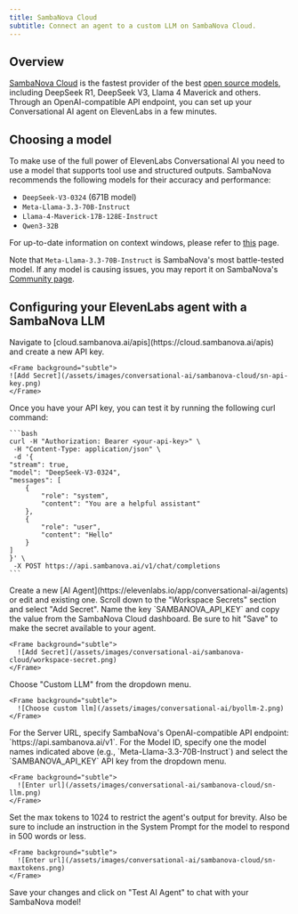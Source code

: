 ```yaml
---
title: SambaNova Cloud
subtitle: Connect an agent to a custom LLM on SambaNova Cloud.
---
```


## Overview

[SambaNova Cloud](https://cloud.sambanova.ai) is the fastest provider of the best [open source models](https://docs.sambanova.ai/cloud/docs/get-started/supported-models), including DeepSeek R1, DeepSeek V3, Llama 4 Maverick and others. Through an
OpenAI-compatible API endpoint, you can set up your Conversational AI agent on ElevenLabs in a few minutes.

## Choosing a model

To make use of the full power of ElevenLabs Conversational AI you need to use a model that supports tool use and structured outputs. SambaNova recommends the following models for their accuracy and performance:

- `DeepSeek-V3-0324` (671B model)
- `Meta-Llama-3.3-70B-Instruct`
- `Llama-4-Maverick-17B-128E-Instruct`
- `Qwen3-32B`

For up-to-date information on context windows, please refer to [this](https://docs.sambanova.ai/cloud/docs/get-started/supported-models) page.

Note that `Meta-Llama-3.3-70B-Instruct` is SambaNova's most battle-tested model. If any model is causing issues, you may report it on SambaNova's [Community page](https://community.sambanova.ai).

## Configuring your ElevenLabs agent with a SambaNova LLM

<Steps>
  <Step>
    Navigate to [cloud.sambanova.ai/apis](https://cloud.sambanova.ai/apis) and create a new API key.

    <Frame background="subtle">
    ![Add Secret](/assets/images/conversational-ai/sambanova-cloud/sn-api-key.png)
    </Frame>

  </Step>
  <Step>
    Once you have your API key, you can test it by running the following curl command:

    ```bash
    curl -H "Authorization: Bearer <your-api-key>" \
     -H "Content-Type: application/json" \
     -d '{
	"stream": true,
	"model": "DeepSeek-V3-0324",
	"messages": [
		{
			"role": "system",
			"content": "You are a helpful assistant"
		},
		{
			"role": "user",
			"content": "Hello"
		}
	]
	}' \
     -X POST https://api.sambanova.ai/v1/chat/completions
    ```

  </Step>
  <Step>
    Create a new [AI Agent](https://elevenlabs.io/app/conversational-ai/agents) or edit and existing one.
  </Step>
  <Step>  
    Scroll down to the "Workspace Secrets" section and select "Add Secret". Name the key `SAMBANOVA_API_KEY` and copy the value from the SambaNova Cloud dashboard. Be sure to hit "Save" to make the secret available to your agent.

    <Frame background="subtle">
      ![Add Secret](/assets/images/conversational-ai/sambanova-cloud/workspace-secret.png)
    </Frame>

  </Step>
  <Step>
    Choose "Custom LLM" from the dropdown menu.
    
    <Frame background="subtle">
      ![Choose custom llm](/assets/images/conversational-ai/byollm-2.png)
    </Frame>
  </Step>
  <Step>
    For the Server URL, specify SambaNova's OpenAI-compatible API endpoint: `https://api.sambanova.ai/v1`. For the Model ID, specify one the model names indicated above (e.g., `Meta-Llama-3.3-70B-Instruct`) and select the `SAMBANOVA_API_KEY` API key from the dropdown menu.

    <Frame background="subtle">
      ![Enter url](/assets/images/conversational-ai/sambanova-cloud/sn-llm.png)
    </Frame>

  </Step>
  <Step>
    Set the max tokens to 1024 to restrict the agent's output for brevity. Also be sure to include an instruction in the System Prompt for the model to respond in 500 words or less.

    <Frame background="subtle">
      ![Enter url](/assets/images/conversational-ai/sambanova-cloud/sn-maxtokens.png)
    </Frame>

  </Step>
  <Step>
   Save your changes and click on "Test AI Agent" to chat with your SambaNova model!
  </Step>
</Steps>
